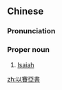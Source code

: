 {{also|以赛亚书}}
==Chinese==
{{zh-forms|s=以赛亚书|type=31}}

===Pronunciation===
{{zh-pron
|m=Yǐsài亞shū
|c=ji5 coi3 aa3 syu1
|h=pfs=Yî-soi-â-sû
|md=Ī-suói-ā-cṳ̆
|cat=pn
}}

===Proper noun===
{{zh-proper noun}}

# [[Isaiah]] {{gloss|book of the Bible}}

{{zh-cat|Books of the Bible}}

[[zh:以賽亞書]]